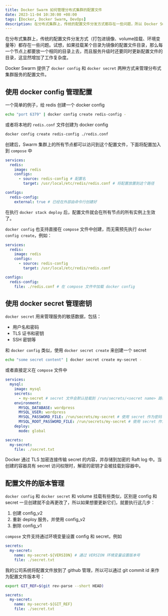 ```yaml
---
title: Docker Swarm 如何管理分布式集群的配置文件
date: 2023-11-04 10:30:00 +08:00
tags: [Docker, Docker Swarm, DevOps]
description: 在分布式集群上，传统的配置文件分发方式都存在一些问题，所以 Docker Swarm 提供了 docker config 和 docker secret 两种方式来管理分布式集群服务的配置文件。
---
```



在分布式集群上，传统的配置文件分发方式（打包进镜像、volume挂载、环境变量等）都存在一些问题。试想，如果挂载某个目录为镜像的配置文件目录，那么每一个节点上都要放一个相同的目录上去，而且服务升级时还要同时更新配置文件的目录，这显然增加了工作复杂度。

Docker Swarm 提供了 `docker config` 和 `docker secret` 两种方式来管理分布式集群服务的配置文件。

## 使用 docker config 管理配置

一个简单的例子，给 redis 创建一个 docker config

```bash
echo "port 6379" | docker config create redis-config -
```

或者将本地的 `redis.conf` 文件创建为 docker config

```bash
docker config create redis-config ./redis.conf
```

创建后，Swarm 集群上的所有节点都可以访问到这个配置文件，下面将配置加入到 `compose` 中

```yaml
services:
  redis:
    image: redis
    configs:
      - source: redis-config # 配置名
        target: /usr/local/etc/redis/redis.conf # 将配置放置到这个路径

configs:
  redis-config:
    external: true # 已经在外部由命令行创建好
```

在执行 `docker stack deploy` 后，配置文件就会在所有节点的所有实例上生效了。

`docker config` 也支持直接在 `compose` 文件中创建，而无需预先执行 `docker config create`，例如：

```yaml
services:
  redis:
    image: redis
    configs:
      - source: redis-config
        target: /usr/local/etc/redis/redis.conf

configs:
  redis-config:
    file: ./redis.conf # 在 compose 文件中加载 docker config
```

## 使用 docker secret 管理密钥

`docker secret` 用来管理服务的敏感数据，包括：

- 用户名和密码
- TLS 证书和密钥
- SSH 密钥等

和 `docker config` 类似，使用 `docker secret create` 来创建一个 secret

```bash
echo "some secret content" | docker secret create my-secret -
```

或者直接定义在 `compose` 文件中

```yaml
services:
  mysql:
    image: mysql
    secrets:
      - my-secret # secret 文件会默认挂载到 /run/secrets/<secret name> 路径
    environment:
      MYSQL_DATABASE: wordpress
      MYSQL_USER: wordpress
      MYSQL_PASSWORD_FILE: /run/secrets/my-secret # 使用 secret 作为密码
      MYSQL_ROOT_PASSWORD_FILE: /run/secrets/my-secret # 使用 secret 作为密码
    deploy:
      mode: global

secrets:
  my-secret:
    file: ./secret.txt
```

<Note type="info">
  Docker 通过 TLS 加密连接传输 secret 的内容，并存储到加密的 Raft log
  中。当创建的容器具有 secret 访问权限时，解密的密钥才会被挂载到容器中。
</Note>

## 配置文件的版本管理

`docker config` 和 `docker secret` 和 volume 挂载有些类似，区别是 config 和 secret 一旦创建就不会再更改了，所以如果想要更新它们，就要执行这几步：

1. 创建 config_v2
2. 重新 deploy 服务，并使用 config_v2
3. 删除 config_v1

`compose` 文件支持通过环境变量设置 config 和 secret，例如

```yaml
secrets:
  my-secret:
    name: my-secret-${VERSION} # 通过 VERSION 环境变量设置版本号
    file: ./secret.txt
```

我的公司系统将配置文件放到了 github 管理，所以可以通过 git commit id 来作为配置文件版本号：

```bash
export GIT_REF=$(git rev-parse --short HEAD)
```

```yaml
secrets:
  my-secret:
    name: my-secret-${GIT_REF}
    file: ./secret.txt
```
